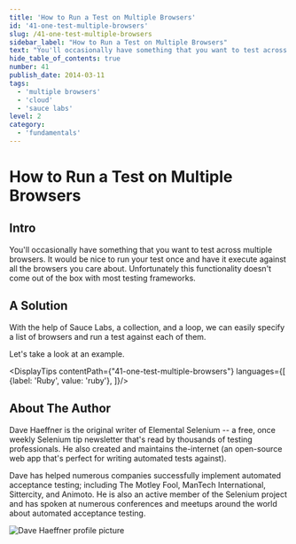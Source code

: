 ```yaml
---
title: 'How to Run a Test on Multiple Browsers'
id: '41-one-test-multiple-browsers'
slug: /41-one-test-multiple-browsers
sidebar_label: "How to Run a Test on Multiple Browsers"
text: "You'll occasionally have something that you want to test across multiple browsers. It would be nice to run your test once and have it execute against all the browsers you care about. Unfortunately this functionality doesn't come out of the box with most testing frameworks."
hide_table_of_contents: true
number: 41
publish_date: 2014-03-11
tags:
  - 'multiple browsers'
  - 'cloud'
  - 'sauce labs'
level: 2
category:
  - 'fundamentals'
---
```


# How to Run a Test on Multiple Browsers

## Intro

You'll occasionally have something that you want to test across multiple browsers. It would be nice to run your test
once and have it execute against all the browsers you care about. Unfortunately this functionality doesn't come out
of the box with most testing frameworks.

## A Solution

With the help of Sauce Labs, a collection, and a loop, we can easily specify a list of browsers and run a test
against each of them.

Let's take a look at an example.



<DisplayTips contentPath={"41-one-test-multiple-browsers"} languages={[
    {label: 'Ruby', value: 'ruby'},
]}/>


## About The Author

Dave Haeffner is the original writer of Elemental Selenium -- a free, once weekly Selenium tip newsletter that's read
by thousands of testing professionals. He also created and maintains the-internet (an open-source web app that's
perfect for writing automated tests against).

Dave has helped numerous companies successfully implement automated acceptance testing; including The Motley Fool,
ManTech International, Sittercity, and Animoto. He is also an active member of the Selenium project and has spoken
at numerous conferences and meetups around the world about automated acceptance testing.

![Dave Haeffner profile picture](/img/authors/dave-haeffner.jpeg#author-img 'a title')


